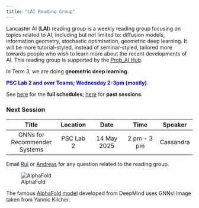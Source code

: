 ```yaml
---
title: "LAI Reading Group"
---
```


Lancaster AI (**LAI**) reading group is a weekly reading group focusing on topics related to AI, including but not limited to: diffusion models, information geometry, stochastic optimisation, geometric deep learning. It will be more tutorial-styled, instead of seminar-styled, tailored more towards people who wish to learn more about the recent developments of AI. This reading group is supported by the [Prob_AI Hub](https://www.probai.uk/).

In Term 3, we are doing **geometric deep learning**.

[**PSC Lab 2 and over Teams; Wednesday 2-3pm (mostly)**]{style="color:Blue"}.

See [here](./schedule.html) for the **full schedules**; [here](./past.html) for **past sessions**.

### Next Session

| Title | Location | Date | Time | Speaker |
|:------------------:|:-----------:|:-----------:|:-----------:|:-----------:|
| GNNs for Recommender Systems | PSC Lab 2 | 14 May 2025 | 2 pm - 3 pm | Cassandra |

Email [Rui](mailto:r.zhang26@lancaster.ac.uk) or [Andreas](mailto:a.makris@lancaster.ac.uk) for any question related to the reading group.

![AlphaFold](kejie.jpg)

The famous [AlphaFold model](https://deepmind.google/technologies/alphafold/) developed from DeepMind uses GNNs! Image taken from Yannic Kilcher.